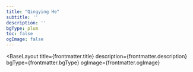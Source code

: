 ```yaml
---
title: "Qingying He"
subtitle: ''
description: ''
bgType: plum
toc: false
ogImage: false
---
```



<BaseLayout
  title={frontmatter.title}
  description={frontmatter.description}
  bgType={frontmatter.bgType}
  ogImage={frontmatter.ogImage}
>
  <StandardLayout title={frontmatter.title} subtitle={frontmatter.subtitle}>
    <RenderPage
      slot="article"
      collectionType="home"
      id="index"
      pageToc={frontmatter.toc}
    />
  </StandardLayout>
</BaseLayout>

